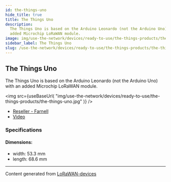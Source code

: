 ```yaml
---
id: the-things-uno
hide_title: true
title: The Things Uno
description:
  The Things Uno is based on the Arduino Leonardo (not the Arduino Uno) with an
  added Microchip LoRaWAN module.
image: img/use-the-network/devices/ready-to-use/the-things-products/the-things-uno.jpg
sidebar_label: The Things Uno
slug: /use-the-network/devices/ready-to-use/the-things-products/the-things-uno
---
```



## The Things Uno

The Things Uno is based on the Arduino Leonardo (not the Arduino Uno) with an
added Microchip LoRaWAN module.

<img
  src={useBaseUrl(
    "img/use-the-network/devices/ready-to-use/the-things-products/the-things-uno.jpg"
  )}
/>
- [Reseller - Farnell](https://de.farnell.com/the-things-network/ttn-un-868/the-things-uno-eu/dp/2675815)
- [Video](https://www.youtube.com/watch?v=28Fh5OF8ev0)

### Specifications

#### Dimensions:

- width: 53.3 mm
- length: 68.6 mm

---

Content generated from
[LoRaWAN-devices](https://github.com/TheThingsNetwork/lorawan-devices)
